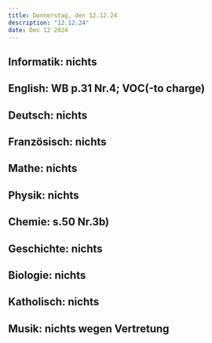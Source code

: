 ```yaml
---
title: Donnerstag, den 12.12.24
description: "12.12.24"
date: Dec 12 2024
---
```


## Informatik: nichts
## English: WB p.31 Nr.4; VOC(-to charge)
## Deutsch: nichts
## Französisch: nichts
## Mathe: nichts
## Physik: nichts
## Chemie: s.50 Nr.3b)
## Geschichte: nichts
## Biologie: nichts
## Katholisch: nichts
## Musik: nichts wegen Vertretung